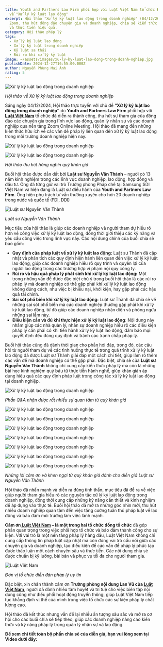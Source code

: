 ```yaml
---
title: Youth and Partners Law Firm phối hợp với Luật Việt Nam tổ chức Hội thảo
  về "Xử lý kỷ luật lao động"
excerpt: Hội thảo "Xử lý kỷ luật lao động trong doanh nghiệp" (04/12/2024) qua
  Zoom, thu hút đông đảo chuyên gia và doanh nghiệp, chia sẻ kiến thức pháp lý
  và thực tiễn hiệu quả.
category: Hội thảo pháp lý
tags:
  - Xử lý kỷ luật lao động
  - Xử lý kỷ luật trong doanh nghiệp
  - Kỷ luật sa thải
  - Rủi ro khi xử lý kỷ luật
image: ~/assets/images/xu-ly-ky-luat-lao-dong-trong-doanh-nghiep.jpg
publishDate: 2024-12-27T16:55:00.000Z
author: Nguyễn Phùng Mai Ánh
rating: 5
---
```


![Xử lý kỷ luật lao động trong doanh nghiệp](~/assets/images/xu-ly-ky-luat-lao-dong-trong-doanh-nghiep.jpg "Xử lý kỷ luật lao động trong doanh nghiệp")

*Hội thảo về Xử lý kỷ luật lao động trong doanh nghiệp*

Sáng ngày 04/12/2024, Hội thảo trực tuyến với chủ đề **“Xử lý kỷ luật lao động trong doanh nghiệp”** do **Youth and Partners Law Firm** phối hợp với **[Luật Việt Nam](https://luatvietnam.vn/)** tổ chức đã diễn ra thành công, thu hút sự tham gia của đông đảo các chuyên gia trong lĩnh vực lao động, quản lý nhân sự và các doanh nghiệp qua nền tảng Zoom Online Meeting. Hội thảo đã mang đến những kiến thức hữu ích về các vấn đề pháp lý liên quan đến xử lý kỷ luật lao động trong môi trường doanh nghiệp hiện nay.

![Xử lý kỷ luật lao động trong doanh nghiệp](~/assets/images/xu-ly-ky-luat-lao-dong-trong-doanh-nghiep-1.png "Xử lý kỷ luật lao động trong doanh nghiệp")

![Xử lý kỷ luật lao động trong doanh nghiệp](~/assets/images/xu-ly-ky-luat-lao-dong-trong-doanh-nghiep-1.png "Xử lý kỷ luật lao động trong doanh nghiệp")

*Hội thảo thu hút hàng nghìn quý khán giả*

Buổi hội thảo được dẫn dắt bởi **Luật sư Nguyễn Văn Thành** – người có 13 năm kinh nghiệm trong các
lĩnh vực doanh nghiệp, lao động, hợp đồng và đầu tư. Ông đã từng giữ vai trò Trưởng phòng Pháp chế tại Samsung SDI Việt Nam và hiện đang là Luật sư điều hành của **Youth and Partners Law Firm**. Ông hiện phụ trách tư vấn thường xuyên cho hơn 20 doanh nghiệp trong nước và quốc tế (FDI, DDI)

![Luật sư Nguyễn Văn Thành](~/assets/images/luat-su-nguyen-van-thanh.jpg "Luật sư Nguyễn Văn Thành")

*Luật sư Nguyễn Văn Thành*

Mục tiêu của hội thảo là giúp các doanh nghiệp và người tham dự hiểu rõ hơn về công việc xử lý kỷ luật lao động, đồng thời giới thiệu các kỹ năng và yêu cầu công việc trong lĩnh vực này. Các nội dung chính của buổi chia sẻ bao gồm:

* **Quy định của pháp luật về xử lý kỷ luật lao động:** Luật sư Thành đã cập nhật và phân tích các quy định hiện hành liên quan đến việc xử lý kỷ luật lao động, giúp các doanh nghiệp hiểu rõ quy trình và quyền lợi của người lao động trong các trường hợp vi phạm nội quy công ty.
* **Rủi ro và hậu quả pháp lý phát sinh khi xử lý kỷ luật lao động:** Một trong những vấn đề được đặc biệt chú ý trong buổi hội thảo là các rủi ro pháp lý mà doanh nghiệp có thể gặp phải khi xử lý kỷ luật lao động không đúng cách, như việc bị khiếu nại, khởi kiện, hay gặp phải các hậu quả tài chính.
* **Sai sót phổ biến khi xử lý kỷ luật lao động:** Luật sư Thành đã chia sẻ về những sai sót phổ biến mà các doanh nghiệp thường gặp phải khi xử lý kỷ luật lao động, từ đó giúp các doanh nghiệp nhận diện và phòng ngừa những sai lầm này.
* **Điều kiện cần và đủ khi thực hiện xử lý kỷ luật lao động:** Nội dung này nhằm giúp các nhà quản lý, nhân sự doanh nghiệp hiểu rõ các điều kiện pháp lý cần phải có khi tiến hành xử lý kỷ luật lao động, đảm bảo mọi quyết định đều đúng quy định và tránh các tranh chấp pháp lý.

Buổi hội thảo cũng đã dành thời gian cho phần hỏi đáp, trong đó, các câu hỏi từ người tham dự về các tình huống thực tế trong quá trình xử lý kỷ luật lao động đã được Luật sư Thành giải đáp một cách chi tiết, giúp làm rõ thêm các vấn đề mà doanh nghiệp có thể gặp phải. Đặc biệt, chia sẻ của **Luật sư Nguyễn Văn Thành** không chỉ cung cấp kiến thức pháp lý mà còn là những bài học kinh nghiệm quý báu từ thực tiễn hành nghề, giúp khán giản áp dụng hiệu quả các quy định pháp luật trong công tác xử lý kỷ luật lao động tại doanh nghiệp.

![Xử lý kỷ luật lao động trong doanh nghiệp](~/assets/images/xu-ly-ky-luat-lao-dong-trong-doanh-nghiep-3.png "Xử lý kỷ luật lao động trong doanh nghiệp")

*Phần Q&A nhận được rất nhiều sự quan tâm từ quý khán giả*

![Xử lý kỷ luật lao động trong doanh nghiệp](~/assets/images/xu-ly-ky-luat-lao-dong-trong-doanh-nghiep-4.png "Xử lý kỷ luật lao động trong doanh nghiệp")

![Xử lý kỷ luật lao động trong doanh nghiệp](~/assets/images/xu-ly-ky-luat-lao-dong-trong-doanh-nghiep-5.png "Xử lý kỷ luật lao động trong doanh nghiệp")

![Xử lý kỷ luật lao động trong doanh nghiệp](~/assets/images/xu-ly-ky-luat-lao-dong-trong-doanh-nghiep-6.png "Xử lý kỷ luật lao động trong doanh nghiệp")

![Xử lý kỷ luật lao động trong doanh nghiệp](~/assets/images/xu-ly-ky-luat-lao-dong-trong-doanh-nghiep-6.png "Xử lý kỷ luật lao động trong doanh nghiệp")

![Xử lý kỷ luật lao động trong doanh nghiệp](~/assets/images/xu-ly-ky-luat-lao-dong-trong-doanh-nghiep-7.png "Xử lý kỷ luật lao động trong doanh nghiệp")

![Xử lý kỷ luật lao động trong doanh nghiệp](~/assets/images/xu-ly-ky-luat-lao-dong-trong-doanh-nghiep-8.png "Xử lý kỷ luật lao động trong doanh nghiệp")

![Xử lý kỷ luật lao động trong doanh nghiệp](~/assets/images/xu-ly-ky-luat-lao-dong-trong-doanh-nghiep-10.png "Xử lý kỷ luật lao động trong doanh nghiệp")

*Những lời cảm ơn và khen ngợi từ quý khán giả dành cho diễn giả Luật sư Nguyễn Văn Thành*

Hội thảo đã nhấn mạnh và diễn ra đúng tinh thần, mục tiêu đã đề ra về việc giúp người tham gia hiểu rõ các nguyên tắc xử lý kỷ luật lao động trong doanh nghiệp, đồng thời cung cấp những kỹ năng cần thiết và kinh nghiệm để áp dụng vào thực tế. Buổi hội thảo đã mở ra những góc nhìn mới, thu hút nhiều doanh nghiệp quan tâm đến việc tăng cường tuân thủ pháp luật về lao động và bảo đảm môi trường làm việc lành mạnh.

**Cảm ơn[ Luật Việt Nam](https://luatvietnam.vn/) – là một trong hai tổ chức đồng tổ chức** đã góp phần quan trọng trong việc phối hợp tổ chức và bảo đảm thành công cho sự kiện. Với vai trò là một nền tảng pháp lý hàng đầu, Luật Việt Nam không chỉ cung cấp thông tin pháp luật cập nhật mà còn đóng vai trò cầu nối giữa các chuyên gia và doanh nghiệp, tạo điều kiện để các vấn đề pháp lý phức tạp được thảo luận một cách chuyên sâu và thực tiễn. Các nội dung chia sẻ được chuẩn bị kỹ lưỡng, bài bản và phục vụ tối đa cho người tham gia.

![Luật Việt Nam](~/assets/images/luat-viet-nam.jpg "Luật Việt Nam")

*Đơn vị tổ chức diễn đàn pháp lý uy tín*

Đặc biệt, xin chân thành cảm ơn **Trưởng phòng nội dung Lan Vũ của [Luật Việt Nam](https://luatvietnam.vn/)**, người đã dành nhiều tâm huyết và trí tuệ cho việc biên tập nội dung cũng như điều phối hoạt động truyền thông, giúp Luật Việt Nam tiếp tục khẳng định vị thế của mình trong việc tổ chức các sự kiện pháp lý chất lượng cao.

Hội thảo đã kết thúc nhưng vẫn để lại nhiều ấn tượng sâu sắc và mở ra cơ hội cho các buổi chia sẻ tiếp theo, giúp các doanh nghiệp nâng cao kiến thức và kỹ năng pháp lý trong quản lý nhân sự và lao động.

**Để xem chi tiết toàn bộ phần chia sẻ của diễn giả, bạn vui lòng xem tại Video dưới đây:**

<YouTube id="FGk2lYNDrmo" />
